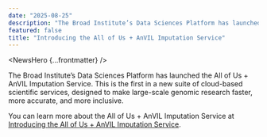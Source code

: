```yaml
---
date: "2025-08-25"
description: "The Broad Institute’s Data Sciences Platform has launched the All of Us + AnVIL Imputation Service."
featured: false
title: "Introducing the All of Us + AnVIL Imputation Service"
---
```


<NewsHero {...frontmatter} />

The Broad Institute’s Data Sciences Platform has launched the All of Us + AnVIL Imputation Service. This is the first in a new suite of cloud-based scientific services, designed to make large-scale genomic research faster, more accurate, and more inclusive.

You can learn more about the All of Us + AnVIL Imputation Service at [Introducing the All of Us + AnVIL Imputation Service](https://terra.bio/introducing-the-all-of-us-anvil-imputation-service).